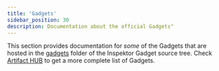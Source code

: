 ```yaml
---
title: 'Gadgets'
sidebar_position: 30
description: Documentation about the official Gadgets"
---
```



This section provides documentation for *some* of the Gadgets that are hosted in
the
[gadgets](https://github.com/inspektor-gadget/inspektor-gadget/tree/main/gadgets)
folder of the Inspektor Gadget source tree. Check [Artifact
HUB](https://artifacthub.io/packages/search?kind=22) to get a more complete list
of Gadgets.

<DocCardList />
